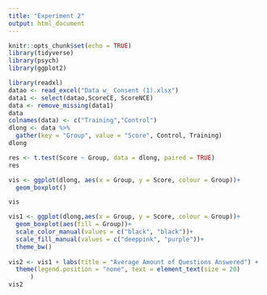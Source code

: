 ```yaml
---
title: "Experiment 2"
output: html_document
---
```


```r
knitr::opts_chunk$set(echo = TRUE)
library(tidyverse)
library(psych)
library(ggplot2)
```

```r
library(readxl)
datao <- read_excel("Data w_ Consent (1).xlsx")
data1 <- select(datao,ScoreCE, ScoreNCE)
data <- remove_missing(data1)
data
colnames(data) <- c("Training","Control")
dlong <- data %>%
  gather(key = "Group", value = "Score", Control, Training)
dlong

res <- t.test(Score ~ Group, data = dlong, paired = TRUE)
res

```



```r
vis <- ggplot(dlong, aes(x = Group, y = Score, colour = Group))+
  geom_boxplot()

vis

vis1 <- ggplot(dlong,aes(x = Group, y = Score, colour = Group))+
  geom_boxplot(aes(fill = Group))+
  scale_color_manual(values = c("black", "black"))+
  scale_fill_manual(values = c("deeppink", "purple"))+
  theme_bw()
 
vis2 <- vis1 + labs(title = "Average Amount of Questions Answered") +
  theme(legend.position = "none", text = element_text(size = 20)
      )
vis2
```

